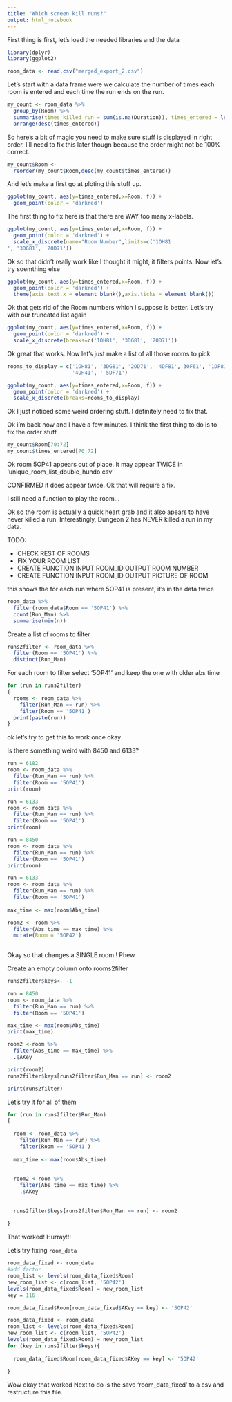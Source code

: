 ```yaml
---
title: "Which screen kill runs?"
output: html_notebook
---
```


First thing is first, let's load the needed libraries and the data

```r
library(dplyr)
library(ggplot2)

room_data <- read.csv("merged_export_2.csv")
```


Let's start with a data frame were we calculate the number of times each room is entered and each time the run ends on the run.

```r
my_count <- room_data %>%
  group_by(Room) %>%
  summarise(times_killed_run = sum(is.na(Duration)), times_entered = length (Duration) ) %>%
  arrange(desc(times_entered))
```

So here's a bit of magic you need to make sure stuff is displayed in right order.  I'll need to fix this later thougn because the order might not be 100% correct.

```r
my_count$Room <- 
  reorder(my_count$Room,desc(my_count$times_entered))
```

And let's make a first go at ploting this stuff up.
```r
ggplot(my_count, aes(y=times_entered,x=Room, f)) + 
  geom_point(color = 'darkred')
```

The first thing to fix here is that there are WAY too many x-labels.  

```r
ggplot(my_count, aes(y=times_entered,x=Room, f)) + 
  geom_point(color = 'darkred') +
  scale_x_discrete(name="Room Number",limits=c('1OH81
', '3DG81', '2OD71'))
```
 Ok so that didn't really work like I thought it might, it filters points.  Now let's try soemthing else
 
```r
ggplot(my_count, aes(y=times_entered,x=Room, f)) + 
  geom_point(color = 'darkred') +
  theme(axis.text.x = element_blank(),axis.ticks = element_blank())
```


Ok that gets rid of the Room numbers which I suppose is better.   Let's try with our truncated list again

```r
ggplot(my_count, aes(y=times_entered,x=Room, f)) + 
  geom_point(color = 'darkred') +
  scale_x_discrete(breaks=c('1OH81', '3DG81', '2OD71'))
```
Ok great that works.  Now let's just make a list of all those rooms to pick

```r
rooms_to_display = c('1OH81', '3DG81', '2OD71', '4DF81','3OF61', '1DF81', 
                     '4OH41', ' 5DF71')
```

```r
ggplot(my_count, aes(y=times_entered,x=Room, f)) + 
  geom_point(color = 'darkred') +
  scale_x_discrete(breaks=rooms_to_display)
```

Ok I just noticed some weird ordering stuff.  I definitely need to fix that.

Ok i'm back now and I have a few minutes.  I think the first thing to do is to fix the order stuff.

```r
my_count$Room[70:72]
my_count$times_entered[70:72]
```

Ok room 5OP41 appears out of place.  It may appear TWICE in 'unique_room_list_double_hundo.csv'  

CONFIRMED it does appear twice.  Ok that will require a fix.

I still need a function to play the room...

Ok so the room is actually a quick heart grab and it also apears to have never killed a run.  Interestingly, Dungeon 2 has NEVER killed a run in my data.

TODO:

- CHECK REST OF ROOMS
- FIX YOUR ROOM LIST
- CREATE FUNCTION INPUT ROOM_ID OUTPUT ROOM NUMBER
- CREATE FUNCTION INPUT ROOM_ID OUTPUT PICTURE OF ROOM


this shows the for each run where 5OP41 is present, it's in the data twice
```r
room_data %>%
  filter(room_data$Room == '5OP41') %>%
  count(Run_Man) %>%
  summarise(min(n))
```

Create a list of rooms to filter

```r
runs2filter <- room_data %>%
  filter(Room == '5OP41') %>%
  distinct(Run_Man)
```

For each room to filter select '5OP41' and keep the one with older abs time

```r
for (run in runs2filter)
{
  rooms <- room_data %>%
    filter(Run_Man == run) %>%
    filter(Room == '5OP41') 
  print(paste(run))
}
```
 ok let's try to get this to work once okay

Is there something weird with 8450 and 6133?

```r
run = 6182
room <- room_data %>%
  filter(Run_Man == run) %>%
  filter(Room == '5OP41')
print(room)

run = 6133
room <- room_data %>%
  filter(Run_Man == run) %>%
  filter(Room == '5OP41')
print(room)

run = 8450
room <- room_data %>%
  filter(Run_Man == run) %>%
  filter(Room == '5OP41')
print(room)
```



```r
run = 6133
room <- room_data %>%
  filter(Run_Man == run) %>%
  filter(Room == '5OP41')
  
max_time <- max(room$Abs_time)

room2 <- room %>%
  filter(Abs_time == max_time) %>%
  mutate(Room = '5OP42')
  
```

Okay so that changes a SINGLE room ! Phew


Create an empty column onto rooms2filter
```r
runs2filter$keys<- -1
```


```r
run = 8450
room <- room_data %>%
  filter(Run_Man == run) %>%
  filter(Room == '5OP41')

max_time <- max(room$Abs_time)
print(max_time)

room2 <-room %>%
  filter(Abs_time == max_time) %>%
  .$AKey

print(room2)
runs2filter$keys[runs2filter$Run_Man == run] <- room2

print(runs2filter)
```

Let's try it for all of them

```r
for (run in runs2filter$Run_Man)
{
  
  room <- room_data %>%
    filter(Run_Man == run) %>%
    filter(Room == '5OP41')
  
  max_time <- max(room$Abs_time)
  
  
  room2 <-room %>%
    filter(Abs_time == max_time) %>%
    .$AKey
  
  
  runs2filter$keys[runs2filter$Run_Man == run] <- room2
  
}
```
That worked! Hurray!!!

Let's try fixing `room_data`

```r
room_data_fixed <- room_data
#add factor
room_list <- levels(room_data_fixed$Room)
new_room_list <- c(room_list, '5OP42') 
levels(room_data_fixed$Room) = new_room_list
key = 116

room_data_fixed$Room[room_data_fixed$AKey == key] <- '5OP42'
```


```r
room_data_fixed <- room_data
room_list <- levels(room_data_fixed$Room)
new_room_list <- c(room_list, '5OP42') 
levels(room_data_fixed$Room) = new_room_list
for (key in runs2filter$keys){
  
  room_data_fixed$Room[room_data_fixed$AKey == key] <- '5OP42'
  
}
```


Wow okay that worked
Next to do is the save 'room_data_fixed' to a csv and restructure this file.

